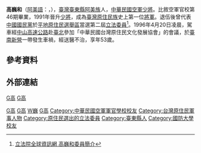 {{Infobox_officeholder
| name = 高巍和
| image name =
| now = 
| period = 
| Sex = 男 
| party = {{KMT}}
| Native place = 
| date of birth = 1943年
| date of death = {{Death date and age|1996|4|20|1943|0|0}}
| place of birth = {{TWN-JPN}}[[臺東廳|臺東廳]]
| place of death = {{ROC|臺灣省}}[[臺南縣|臺南縣]][[新營鄉|新營鄉]]（今[[臺南市|臺南市]][[新營區|新營區]]）[[新營醫院|新營醫院]]
| nationality = {{ROC}}
|serviceyears = 1965年－1991年
|branch = {{flagicon image|Flag of the Republic of China Air Force.svg}} [[中華民國空軍|中華民國空軍]]
|rank = {{flagicon image|ROCAF Major General's Flag.svg}} [[少將|少將]] 
| educate = 
*[[中華民國空軍軍官學校比敘|空軍官校]]46期
*[[三軍大學|三軍大學]]戰爭學院
| past = 
*空軍飛行官、分隊長、輔導長、中隊長、大隊長 、政戰主任、督察主任、參謀長、副署長
*國民黨區（分）部書記、常委、支黨部委員
*第二屆立法委員
}}
'''高巍和'''（[[阿美語|阿美語]]：{{lang|ami|'''Takapu'''}}，{{bd|1943年||1996年|4月20日}}），[[臺灣|臺灣]][[臺東縣|臺東縣]][[阿美族|阿美族]]人，[[中華民國空軍|中華民國空軍]][[少將|少將]]。比敘空軍官校第46期畢業，1991年晉升[[少將|少將]]，成為[[臺灣原住民族|臺灣原住民族]]史上第一位[[將軍|將軍]]。退伍後曾代表[[中國國民黨|中國國民黨]]於[[平地原住民選舉區|平地原住民選舉區]]當選第二屆[[立法委員|立法委員]]<ref>[http://www.ly.gov.tw/03_leg/0301_main/tornado_leg_intro/legIntro.action?lgno=00063&stage=2 立法院全球資訊網 高巍和委員簡介]</ref>。1996年4月20日凌晨，駕車經[[中山高速公路|中山高速公路]]赴[[臺北|臺北]]參加「中華民國台灣原住民文化發展協會」的會議，於[[臺南|臺南]][[新營區|新營]]一帶發生車禍，經送醫不治，享年53歲。

== 參考資料 ==
{{Reflist}}

== 外部連結 ==

{{中華民國第二屆立法委員}}

[[category:中華民國空軍少將|G高]]
[[Category:第二屆立法院立法委員|G高]]
[[Category:中國國民黨籍立法委員|G高]]
[[category:阿美族人|G高]]
[[Category:高姓|W巍]]
[[Category:臺灣車禍身亡者|G高]]
[[Category:中華民國空軍軍官學校校友|Category:中華民國空軍軍官學校校友]]
[[Category:台灣原住民軍事人物|Category:台灣原住民軍事人物]]
[[Category:原住民選出的立法委員|Category:原住民選出的立法委員]]
[[Category:臺東縣人|Category:臺東縣人]]
[[Category:國防大學校友|Category:國防大學校友]]